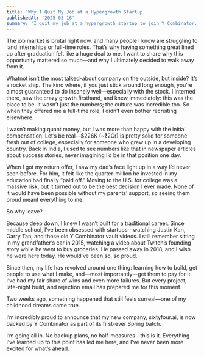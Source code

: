 ```yaml
---
title: 'Why I Quit My Job at a Hypergrowth Startup'
publishedAt: '2025-03-16'
summary: 'I quit my job at a hypergrowth startup to join Y Combinator.'
---
```


The job market is brutal right now, and many people I know are struggling to land internships or full-time roles. That’s why having something great lined up after graduation felt like a huge deal to me. I want to share why this opportunity mattered so much—and why I ultimately decided to walk away from it.

Whatnot isn’t the most talked-about company on the outside, but inside? It’s a rocket ship. The kind where, if you just stick around long enough, you’re almost guaranteed to do insanely well—especially with the stock. I interned there, saw the crazy growth firsthand, and knew immediately: this was the place to be. It wasn’t just the numbers; the culture was incredible too. So when they offered me a full-time role, I didn’t even bother recruiting elsewhere.

I wasn’t making quant money, but I was more than happy with the initial compensation. Let’s be real—$226K (~₹2Cr) is pretty solid for someone fresh out of college, especially for someone who grew up in a developing country. Back in India, I used to see numbers like that in newspaper articles about success stories, never imagining I’d be in that position one day.

When I got my return offer, I saw my dad’s face light up in a way I’d never seen before. For him, it felt like the quarter-million he invested in my education had finally “paid off.” Moving to the U.S. for college was a massive risk, but it turned out to be the best decision I ever made. None of it would have been possible without my parents’ support, so seeing them proud meant everything to me.

So why leave?

Because deep down, I knew I wasn’t built for a traditional career. Since middle school, I’ve been obsessed with startups—watching Justin Kan, Garry Tan, and those old Y Combinator vault videos. I still remember sitting in my grandfather’s car in 2015, watching a video about Twitch’s founding story while he went to buy groceries. He passed away in 2018, and I wish he were here today. He would’ve been so, so proud.

Since then, my life has revolved around one thing: learning how to build, get people to use what I make, and—most importantly—get them to pay for it. I’ve had my fair share of wins and even more failures. But every project, late-night build, and rejection email has prepared me for this moment.

Two weeks ago, something happened that still feels surreal—one of my childhood dreams came true.

I’m incredibly proud to announce that my new company, sixtyfour.ai, is now backed by Y Combinator as part of its first-ever Spring batch.

I’m going all in. No backup plans, no half-measures—this is it. Everything I’ve learned up to this point has led me here, and I’ve never been more excited for what’s ahead.